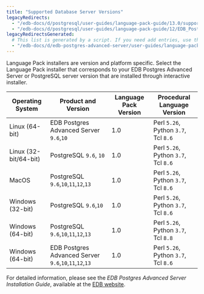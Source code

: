 ```yaml
---
title: "Supported Database Server Versions"
legacyRedirects:
  - "/edb-docs/d/postgresql/user-guides/language-pack-guide/13.0/supported_database_server_versions.html"
  - "/edb-docs/d/postgresql/user-guides/language-pack-guide/12/EDB_Postgres_Language_Pack_Guide.1.03.html"
legacyRedirectsGenerated:
  # This list is generated by a script. If you need add entries, use the `legacyRedirects` key.
  - "/edb-docs/d/edb-postgres-advanced-server/user-guides/language-pack-guide/13/supported_database_server_versions.html"
---
```


<div id="supported_database_server_versions" class="registered_link"></div>

Language Pack installers are version and platform specific. Select the Language Pack installer that corresponds to your EDB Postgres Advanced Server or PostgreSQL server version that are installed through interactive installer.

| Operating System     | Product and Version                                   | Language Pack Version | Procedural Language Version          |
| -----------------    | ----------------------------------------------------- | ----------------------| ------------------------------------ |
| Linux (64-bit)       | EDB Postgres Advanced Server `9.6`,`10`               | 1.0                   | Perl `5.26`, Python `3.7`, Tcl `8.6` |
| Linux (32-bit/64-bit)| PostgreSQL `9.6`, `10`                                | 1.0                   | Perl `5.26`, Python `3.7`, Tcl `8.6` |
| MacOS                | PostgreSQL `9.6`,`10`,`11`,`12`,`13`                  | 1.0                   | Perl `5.26`, Python `3.7`, Tcl `8.6` |
| Windows (32-bit)     | PostgreSQL `9.6`,`10`                                 | 1.0                   | Perl `5.26`, Python `3.7`, Tcl `8.6` |
| Windows (64-bit)     | PostgreSQL `9.6`,`10`,`11`,`12`,`13`                  | 1.0                   | Perl `5.26`, Python `3.7`, Tcl `8.8` |
| Windows (64-bit)     | EDB Postgres Advanced Server `9.6`,`10`,`11`,`12`,`13`| 1.0                   | Perl `5.26`, Python `3.7`, Tcl `8.6` |

For detailed information, please see the *EDB Postgres Advanced Server Installation Guide*, available at the [EDB website](/epas/latest/).
